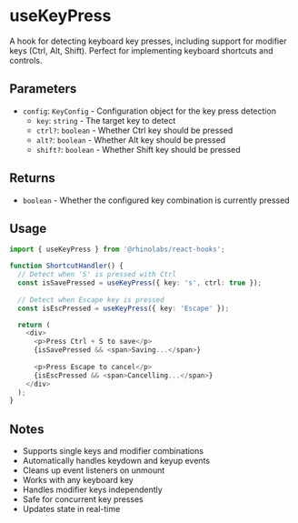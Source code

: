 # useKeyPress

A hook for detecting keyboard key presses, including support for modifier keys (Ctrl, Alt, Shift). Perfect for implementing keyboard shortcuts and controls.

## Parameters

- `config`: `KeyConfig` - Configuration object for the key press detection
  - `key`: `string` - The target key to detect
  - `ctrl?`: `boolean` - Whether Ctrl key should be pressed
  - `alt?`: `boolean` - Whether Alt key should be pressed
  - `shift?`: `boolean` - Whether Shift key should be pressed

## Returns

- `boolean` - Whether the configured key combination is currently pressed

## Usage

```typescript
import { useKeyPress } from '@rhinolabs/react-hooks';

function ShortcutHandler() {
  // Detect when 'S' is pressed with Ctrl
  const isSavePressed = useKeyPress({ key: 's', ctrl: true });
  
  // Detect when Escape key is pressed
  const isEscPressed = useKeyPress({ key: 'Escape' });

  return (
    <div>
      <p>Press Ctrl + S to save</p>
      {isSavePressed && <span>Saving...</span>}
      
      <p>Press Escape to cancel</p>
      {isEscPressed && <span>Cancelling...</span>}
    </div>
  );
}
```

## Notes

- Supports single keys and modifier combinations
- Automatically handles keydown and keyup events
- Cleans up event listeners on unmount
- Works with any keyboard key
- Handles modifier keys independently
- Safe for concurrent key presses
- Updates state in real-time
